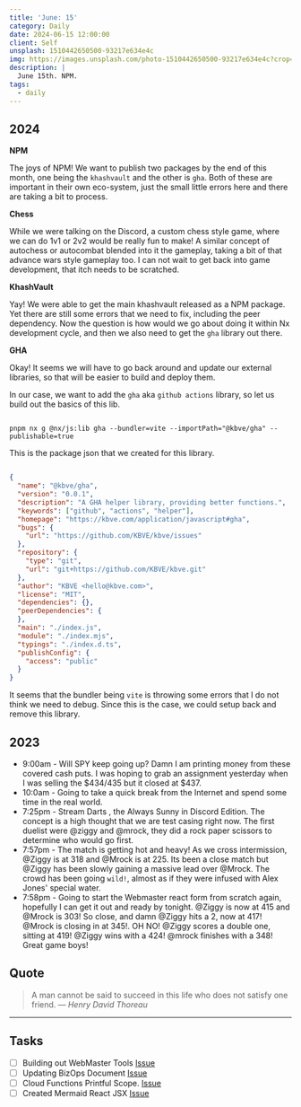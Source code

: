 ```yaml
---
title: 'June: 15'
category: Daily
date: 2024-06-15 12:00:00
client: Self
unsplash: 1510442650500-93217e634e4c
img: https://images.unsplash.com/photo-1510442650500-93217e634e4c?crop=entropy&cs=srgb&fm=jpg&ixid=MnwzNjM5Nzd8MHwxfHJhbmRvbXx8fHx8fHx8fDE2ODE3NDg2ODY&ixlib=rb-4.0.3&q=85
description: |
  June 15th. NPM.
tags:
  - daily
---
```


## 2024

**NPM**

The joys of NPM!
We want to publish two packages by the end of this month, one being the `khashvault` and the other is `gha`.
Both of these are important in their own eco-system, just the small little errors here and there are taking a bit to process.

**Chess**

While we were talking on the Discord, a custom chess style game, where we can do 1v1 or 2v2 would be really fun to make!
A similar concept of autochess or autocombat blended into it the gameplay, taking a bit of that advance wars style gameplay too.
I can not wait to get back into game development, that itch needs to be scratched.

**KhashVault**

Yay! We were able to get the main khashvault released as a NPM package.
Yet there are still some errors that we need to fix, including the peer dependency.
Now the question is how would we go about doing it within Nx development cycle, and then we also need to get the `gha` library out there.

**GHA**

Okay! It seems we will have to go back around and update our external libraries, so that will be easier to build and deploy them.

In our case, we want to add the `gha` aka `github actions` library, so let us build out the basics of this lib.

```shell

pnpm nx g @nx/js:lib gha --bundler=vite --importPath="@kbve/gha" --publishable=true

```

This is the package json that we created for this library.

```json

{
  "name": "@kbve/gha",
  "version": "0.0.1",
  "description": "A GHA helper library, providing better functions.",
  "keywords": ["github", "actions", "helper"], 
  "homepage": "https://kbve.com/application/javascript#gha",
  "bugs": {
    "url": "https://github.com/KBVE/kbve/issues"
  },
  "repository": {
    "type": "git",
    "url": "git+https://github.com/KBVE/kbve.git"
  },
  "author": "KBVE <hello@kbve.com>",
  "license": "MIT",
  "dependencies": {},
  "peerDependencies": {
  },
  "main": "./index.js",
  "module": "./index.mjs",
  "typings": "./index.d.ts",
  "publishConfig": {
    "access": "public"
  }
}

```

It seems that the bundler being `vite` is throwing some errors that I do not think we need to debug.
Since this is the case, we could setup back and remove this library.


## 2023
- 9:00am - Will SPY keep going up? Damn I am printing money from these covered cash puts. I was hoping to grab an assignment yesterday when I was selling the $434/435 but it closed at $437.
- 10:0am - Going to take a quick break from the Internet and spend some time in the real world.
- 7:25pm - Stream Darts , the Always Sunny in Discord Edition. The concept is a high thought that we are test casing right now. The first duelist were @ziggy and @mrock, they did a rock paper scissors to determine who would go first.
- 7:57pm - The match is getting hot and heavy! As we cross intermission, @Ziggy is at 318 and @Mrock is at 225. Its been a close match but @Ziggy has been slowly gaining a massive lead over @Mrock. The crowd has been going `wild!`, almost as if they were infused with Alex Jones' special water.
- 7:58pm - Going to start the Webmaster react form from scratch again, hopefully I can get it out and ready by tonight. @Ziggy is now at 415 and @Mrock is 303! So close, and damn @Ziggy hits a 2, now at 417! @Mrock is closing in at 345!. OH NO! @Ziggy scores a double one, sitting at 419! @Ziggy wins with a 424! @mrock finishes with a 348! Great game boys!

## Quote

> A man cannot be said to succeed in this life who does not satisfy one friend.
> — <cite>Henry David Thoreau</cite>

---

## Tasks

- [ ] Building out WebMaster Tools [Issue](https://github.com/KBVE/kbve.com/issues/601)
- [ ] Updating BizOps Document [Issue](https://github.com/KBVE/kbve.com/issues/600)
- [ ] Cloud Functions Printful Scope. [Issue](https://github.com/KBVE/kbve.com/issues/602)
- [ ] Created Mermaid React JSX [Issue](https://github.com/KBVE/kbve.com/issues/599)
